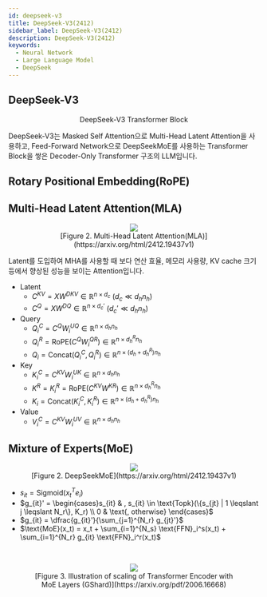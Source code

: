 ```yaml
---
id: deepseek-v3
title: DeepSeek-V3(2412)
sidebar_label: DeepSeek-V3(2412)
description: DeepSeek-V3(2412)
keywords:
  - Neural Network
  - Large Language Model
  - DeepSeek
---
```



## DeepSeek-V3

<center>
	<figure>
		<DrwaIOViewer src={useBaseUrl("img/mlops/nn/llm/deepseek-v3.drawio")} />
		<figcaption>DeepSeek-V3 Transformer Block</figcaption>
	</figure>
</center>

DeepSeek-V3는 Masked Self Attention으로 Multi-Head Latent Attention을 사용하고, Feed-Forward Network으로 DeepSeekMoE를 사용하는 Transformer Block을 쌓은 Decoder-Only Transformer 구조의 LLM입니다.

## Rotary Positional Embedding(RoPE)

## Multi-Head Latent Attention(MLA)

<figure>
	<center>
		<img src={useBaseUrl("img/mlops/nn/llm/multi-head-latent-attention.png")} />
		<br />
		<figcaption>[Figure 2. Multi-Head Latent Attention(MLA)](https://arxiv.org/html/2412.19437v1)</figcaption>
	</center>
</figure>

Latent를 도입하여 MHA를 사용할 때 보다 연산 효율, 메모리 사용량, KV cache 크기 등에서 향상된 성능을 보이는 Attention입니다.

- Latent
  - $C^{KV} = X W^{DKV} \in \mathbb{R}^{n \times d_{c}} ~ (d_c \ll d_h n_h)$
  - $C^Q = X W^{DQ} \in \mathbb{R}^{n \times d_c'} ~ (d_c' \ll d_h n_h)$
- Query
  - $Q_i^C = C^Q W_i^{UQ} \in \mathbb{R}^{n \times d_h n_h}$
  - $Q_i^R = \text{RoPE}(C^Q W_i^{QR}) \in \mathbb{R}^{n \times d_h^R n_h}$
  - $Q_i = \text{Concat}(Q_i^C, Q_i^R) \in \mathbb{R}^{n \times (d_h + d_h^R) n_h}$
- Key
  - $K_i^C = C^{KV} W_i^{UK} \in \mathbb{R}^{n \times d_h n_h}$
  - $K^R = K_i^R = \text{RoPE}(C^{KV} W^{KR}) \in \mathbb{R}^{n \times d_h^R n_h}$
  - $K_i = \text{Concat}(K_i^C, K_i^R) \in \mathbb{R}^{n \times (d_h + d_h^R) n_h}$
- Value
  - $V_i^C = C^{KV} W_i^{UV} \in \mathbb{R}^{n \times d_h n_h}$

## Mixture of Experts(MoE)

<figure>
	<center>
		<img src={useBaseUrl("img/mlops/nn/llm/mixture-of-experts.png")} />
		<br />
		<figcaption>[Figure 2. DeepSeekMoE](https://arxiv.org/html/2412.19437v1)</figcaption>
	</center>
</figure>

- $s_{it} = \text{Sigmoid}(x_t^T e_i)$
- $g_{it}' = \begin{cases}s_{it} & , s_{it} \in \text{Topk}(\{s_{jt} | 1 \leqslant j \leqslant N_r\}, K_r) \\ 0 & \text{, otherwise} \end{cases}$
- $g_{it} = \dfrac{g_{it}'}{\sum_{j=1}^{N_r} g_{jt}'}$
- $\text{MoE}(x_t) = x_t + \sum_{i=1}^{N_s} \text{FFN}_i^s(x_t) + \sum_{i=1}^{N_r} g_{it} \text{FFN}_i^r(x_t)$

<br />

<figure>
	<center>
		<img src={useBaseUrl("img/mlops/nn/llm/gshard-moe-model-parallel.png")} />
		<br />
		<figcaption>
			[Figure 3. Illustration of scaling of Transformer Encoder with MoE Layers
			(GShard)](https://arxiv.org/pdf/2006.16668)
		</figcaption>
	</center>
</figure>
